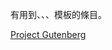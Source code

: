 有用到{{tl|Gutenberg book}}、{{tl|Gutenberg author}}、{{tl|Gutenberg Australia}}、{{tl|FadedPage}}模板的條目。
{{hidden category}}
{{Tracking category}}

[[Category:維基百科外部連結|Project Gutenberg]]